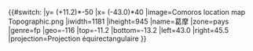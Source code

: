 <includeonly>{{#switch:{{{1}}}
|y= ({{{2}}}+11.2)*-50
|x= ({{{3}}}-43.0)*40
|image=Comoros location map Topographic.png
|iwidth=1181
|iheight=945
|name=葛摩
|zone=pays
|genre=fp
|geo=-116
|top=-11.2
|bottom=-13.2
|left=43.0
|right=45.5
|projection=Projection équirectangulaire
}}</includeonly><noinclude>{{Location map/Info|Comoros}}
{{Documentation}}
</noinclude>